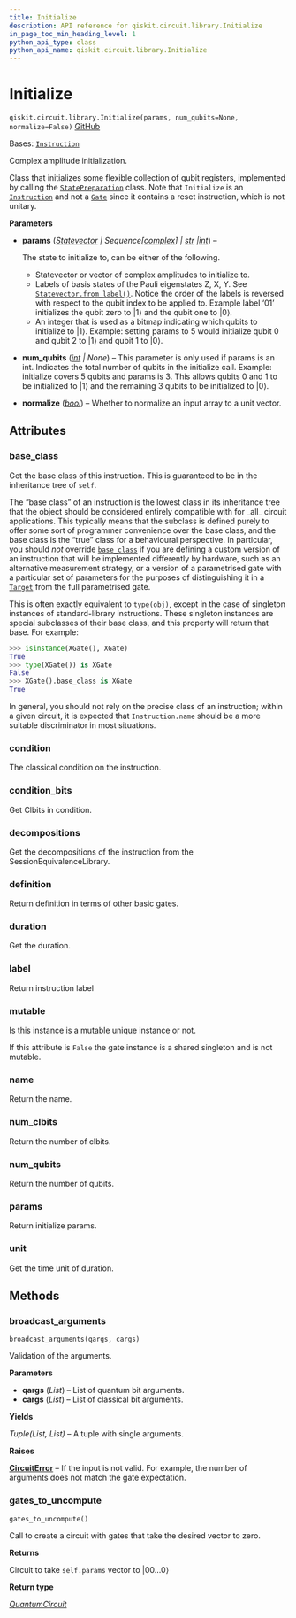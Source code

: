 ```yaml
---
title: Initialize
description: API reference for qiskit.circuit.library.Initialize
in_page_toc_min_heading_level: 1
python_api_type: class
python_api_name: qiskit.circuit.library.Initialize
---
```


# Initialize

<span id="qiskit.circuit.library.Initialize" />

`qiskit.circuit.library.Initialize(params, num_qubits=None, normalize=False)` [GitHub](https://github.com/qiskit/qiskit/tree/stable/0.46/qiskit/circuit/library/data_preparation/initializer.py "view source code")

Bases: [`Instruction`](qiskit.circuit.Instruction "qiskit.circuit.instruction.Instruction")

Complex amplitude initialization.

Class that initializes some flexible collection of qubit registers, implemented by calling the [`StatePreparation`](qiskit.circuit.library.StatePreparation "qiskit.circuit.library.StatePreparation") class. Note that `Initialize` is an [`Instruction`](qiskit.circuit.Instruction "qiskit.circuit.Instruction") and not a [`Gate`](qiskit.circuit.Gate "qiskit.circuit.Gate") since it contains a reset instruction, which is not unitary.

**Parameters**

*   **params** ([*Statevector*](qiskit.quantum_info.Statevector "qiskit.quantum_info.Statevector") *| Sequence\[*[*complex*](https://docs.python.org/3/library/functions.html#complex "(in Python v3.12)")*] |* [*str*](https://docs.python.org/3/library/stdtypes.html#str "(in Python v3.12)")  *|*[*int*](https://docs.python.org/3/library/functions.html#int "(in Python v3.12)")) –

    The state to initialize to, can be either of the following.

    *   Statevector or vector of complex amplitudes to initialize to.
    *   Labels of basis states of the Pauli eigenstates Z, X, Y. See [`Statevector.from_label()`](qiskit.quantum_info.Statevector#from_label "qiskit.quantum_info.Statevector.from_label"). Notice the order of the labels is reversed with respect to the qubit index to be applied to. Example label ‘01’ initializes the qubit zero to $|1\rangle$ and the qubit one to $|0\rangle$.
    *   An integer that is used as a bitmap indicating which qubits to initialize to $|1\rangle$. Example: setting params to 5 would initialize qubit 0 and qubit 2 to $|1\rangle$ and qubit 1 to $|0\rangle$.

*   **num\_qubits** ([*int*](https://docs.python.org/3/library/functions.html#int "(in Python v3.12)") *| None*) – This parameter is only used if params is an int. Indicates the total number of qubits in the initialize call. Example: initialize covers 5 qubits and params is 3. This allows qubits 0 and 1 to be initialized to $|1\rangle$ and the remaining 3 qubits to be initialized to $|0\rangle$.

*   **normalize** ([*bool*](https://docs.python.org/3/library/functions.html#bool "(in Python v3.12)")) – Whether to normalize an input array to a unit vector.

## Attributes

<span id="qiskit.circuit.library.Initialize.base_class" />

### base\_class

Get the base class of this instruction. This is guaranteed to be in the inheritance tree of `self`.

The “base class” of an instruction is the lowest class in its inheritance tree that the object should be considered entirely compatible with for \_all\_ circuit applications. This typically means that the subclass is defined purely to offer some sort of programmer convenience over the base class, and the base class is the “true” class for a behavioural perspective. In particular, you should *not* override [`base_class`](#qiskit.circuit.library.Initialize.base_class "qiskit.circuit.library.Initialize.base_class") if you are defining a custom version of an instruction that will be implemented differently by hardware, such as an alternative measurement strategy, or a version of a parametrised gate with a particular set of parameters for the purposes of distinguishing it in a [`Target`](qiskit.transpiler.Target "qiskit.transpiler.Target") from the full parametrised gate.

This is often exactly equivalent to `type(obj)`, except in the case of singleton instances of standard-library instructions. These singleton instances are special subclasses of their base class, and this property will return that base. For example:

```python
>>> isinstance(XGate(), XGate)
True
>>> type(XGate()) is XGate
False
>>> XGate().base_class is XGate
True
```

In general, you should not rely on the precise class of an instruction; within a given circuit, it is expected that `Instruction.name` should be a more suitable discriminator in most situations.

<span id="qiskit.circuit.library.Initialize.condition" />

### condition

The classical condition on the instruction.

<span id="qiskit.circuit.library.Initialize.condition_bits" />

### condition\_bits

Get Clbits in condition.

<span id="qiskit.circuit.library.Initialize.decompositions" />

### decompositions

Get the decompositions of the instruction from the SessionEquivalenceLibrary.

<span id="qiskit.circuit.library.Initialize.definition" />

### definition

Return definition in terms of other basic gates.

<span id="qiskit.circuit.library.Initialize.duration" />

### duration

Get the duration.

<span id="qiskit.circuit.library.Initialize.label" />

### label

Return instruction label

<span id="qiskit.circuit.library.Initialize.mutable" />

### mutable

Is this instance is a mutable unique instance or not.

If this attribute is `False` the gate instance is a shared singleton and is not mutable.

<span id="qiskit.circuit.library.Initialize.name" />

### name

Return the name.

<span id="qiskit.circuit.library.Initialize.num_clbits" />

### num\_clbits

Return the number of clbits.

<span id="qiskit.circuit.library.Initialize.num_qubits" />

### num\_qubits

Return the number of qubits.

<span id="qiskit.circuit.library.Initialize.params" />

### params

Return initialize params.

<span id="qiskit.circuit.library.Initialize.unit" />

### unit

Get the time unit of duration.

## Methods

### broadcast\_arguments

<span id="qiskit.circuit.library.Initialize.broadcast_arguments" />

`broadcast_arguments(qargs, cargs)`

Validation of the arguments.

**Parameters**

*   **qargs** (*List*) – List of quantum bit arguments.
*   **cargs** (*List*) – List of classical bit arguments.

**Yields**

*Tuple(List, List)* – A tuple with single arguments.

**Raises**

[**CircuitError**](circuit#qiskit.circuit.CircuitError "qiskit.circuit.CircuitError") – If the input is not valid. For example, the number of arguments does not match the gate expectation.

### gates\_to\_uncompute

<span id="qiskit.circuit.library.Initialize.gates_to_uncompute" />

`gates_to_uncompute()`

Call to create a circuit with gates that take the desired vector to zero.

**Returns**

Circuit to take `self.params` vector to $|{00\ldots0}\rangle$

**Return type**

[*QuantumCircuit*](qiskit.circuit.QuantumCircuit "qiskit.circuit.quantumcircuit.QuantumCircuit")

